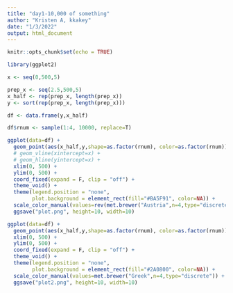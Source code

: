 ```yaml
---
title: "day1-10,000 of something"
author: "Kristen A, kkakey"
date: "1/3/2022"
output: html_document
---
```


```r
knitr::opts_chunk$set(echo = TRUE)
```

```r
library(ggplot2)
```

```r
x <- seq(0,500,5)

prep_x <- seq(2.5,500,5)
x_half <- rep(prep_x, length(prep_x))
y <- sort(rep(prep_x, length(prep_x)))

df <- data.frame(y,x_half)

df$rnum <- sample(1:4, 10000, replace=T)
```

```r
ggplot(data=df) +
  geom_point(aes(x_half,y,shape=as.factor(rnum), color=as.factor(rnum)), size=2) +
  # geom_vline(xintercept=x) +
  # geom_hline(yintercept=x) +
  xlim(0, 500) +
  ylim(0, 500) +
  coord_fixed(expand = F, clip = "off") +
  theme_void() +
  theme(legend.position = "none",
        plot.background = element_rect(fill="#BA5F91", color=NA)) +
  scale_color_manual(values=rev(met.brewer("Austria",n=4,type="discrete"))) +
  ggsave("plot.png", height=10, width=10)

ggplot(data=df) +
  geom_point(aes(x_half,y,shape=as.factor(rnum), color=as.factor(rnum)), size=2) +
  xlim(0, 500) +
  ylim(0, 500) +
  coord_fixed(expand = F, clip = "off") +
  theme_void() +
  theme(legend.position = "none",
        plot.background = element_rect(fill="#2A0800", color=NA)) +
  scale_color_manual(values=met.brewer("Greek",n=4,type="discrete")) +
  ggsave("plot2.png", height=10, width=10)
```
